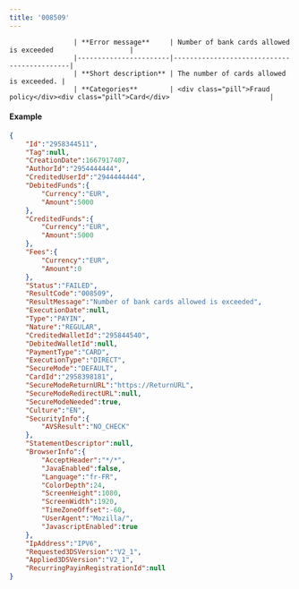 ---
title: '008509'  
---


                    | **Error message**     | Number of bank cards allowed is exceeded                   |
                    |-----------------------|--------------------------------------------|
                    | **Short description** | The number of cards allowed is exceeded. |
                    | **Categories**        | <div class="pill">Fraud policy</div><div class="pill">Card</div>                         |
                  

#### Example  
```json API Response
{
    "Id":"2958344511",
    "Tag":null,
    "CreationDate":1667917407,
    "AuthorId":"2954444444",
    "CreditedUserId":"2944444444",
    "DebitedFunds":{
        "Currency":"EUR",
        "Amount":5000
    },
    "CreditedFunds":{
        "Currency":"EUR",
        "Amount":5000
    },
    "Fees":{
        "Currency":"EUR",
        "Amount":0
    },
    "Status":"FAILED",
    "ResultCode":"008509",
    "ResultMessage":"Number of bank cards allowed is exceeded",
    "ExecutionDate":null,
    "Type":"PAYIN",
    "Nature":"REGULAR",
    "CreditedWalletId":"295844540",
    "DebitedWalletId":null,
    "PaymentType":"CARD",
    "ExecutionType":"DIRECT",
    "SecureMode":"DEFAULT",
    "CardId":"2958398181",
    "SecureModeReturnURL":"https://ReturnURL",
    "SecureModeRedirectURL":null,
    "SecureModeNeeded":true,
    "Culture":"EN",
    "SecurityInfo":{
        "AVSResult":"NO_CHECK"
    },
    "StatementDescriptor":null,
    "BrowserInfo":{
        "AcceptHeader":"*/*",
        "JavaEnabled":false,
        "Language":"fr-FR",
        "ColorDepth":24,
        "ScreenHeight":1080,
        "ScreenWidth":1920,
        "TimeZoneOffset":-60,
        "UserAgent":"Mozilla/",
        "JavascriptEnabled":true
    },
    "IpAddress":"IPV6",
    "Requested3DSVersion":"V2_1",
    "Applied3DSVersion":"V2_1",
    "RecurringPayinRegistrationId":null
}
```